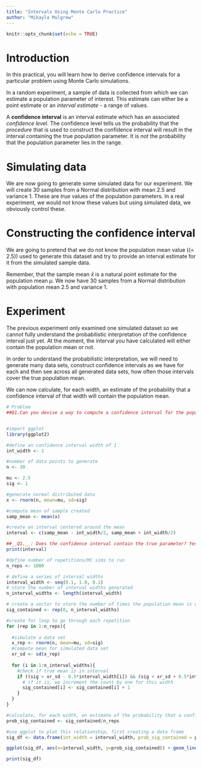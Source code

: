 ```yaml
---
title: "Intervals Using Monte Carlo Practice"
author: "Mikayla Mulgrew"
---
```


```r
knitr::opts_chunk$set(echo = TRUE)
```
# Introduction
In this practical, you will learn how to derive confidence intervals for a particular problem using Monte Carlo simulations.

In a random experiment, a sample of data is collected from which we can estimate a population parameter of interest. This estimate can either be a point estimate or an _interval estimate_ - a range of values.

A __confidence interval__ is an interval estimate which has an associated _confidence level_. The confidence level tells us the probability that the _procedure_ that is used to construct the confidence interval will result in the interval containing the true population parameter. It is _not_ the probability that the population parameter lies in the range.

# Simulating data

We are now going to generate some simulated data for our experiment. We will create 30 samples from a Normal distribution with mean 2.5 and variance 1. These are _true_ values of the population parameters. In a real experiment, we would not know these values but using simulated data, we obviously control these.

# Constructing the confidence interval
We are going to pretend that we do not know the population mean value (\(\mu = 2.5\)) used to generate this dataset and try to provide an interval estimate for it from the simulated sample data.

Remember, that the sample mean $\bar{x}$ is a natural point estimate for the population mean $\mu$.
We now have 30 samples from a Normal distribution with population mean 2.5 and variance 1.

# Experiment

The previous experiment only examined one simulated dataset so we cannot fully understand the probabilistic interpretation of the confidence interval just yet. At the moment, the interval you have calculated will either contain the population mean or not.

In order to understand the probabilistic interpretation, we will need to generate many data sets, construct confidence intervals as we have for each and then see across all generated data sets, how often those intervals cover the true population mean.

We can now calculate, for each width, an estimate of the probability that a confidence interval of that width will contain the population mean.
```r

# Problem
##Q1.Can you devise a way to compute a confidence interval for the population variance?


#import ggplot
library(ggplot2)

#define an confidence interval width of 1
int_width <- 1

#number of data points to generate
n <- 30

mu <- 2.5
sig <- 1

#generate normal distributed data
x <- rnorm(n, mean=mu, sd=sig)

#compute mean of sample created
samp_mean <- mean(x)

#create an interval centered around the mean
interval <- c(samp_mean - int_width/2, samp_mean + int_width/2)

##__Q1.__: Does the confidence interval contain the true parameter? Yes. 
print(interval)

#define number of repetitions/MC sims to run
n_reps <- 1000

# define a series of interval widths
interval_width <- seq(0.1, 1.0, 0.1)
# store the number of interval widths generated
n_interval_widths <- length(interval_width)

# create a vector to store the number of times the population mean is contained
sig_contained <- rep(0, n_interval_widths)

#create for loop to go through each repetition
for (rep in 1:n_reps){
  
  #simulate a data set
  x_rep <- rnorm(n, mean=mu, sd=sig)
  #compute mean for simulated data set
  xr_sd <- sd(x_rep)
  
  for (i in 1:n_interval_widths){
    #check if true mean is in interval
    if ((sig > xr_sd - 0.5*interval_width[i]) && (sig < xr_sd + 0.5*interval_width[i])){
      # if it is, we increment the count by one for this width
      sig_contained[i] <- sig_contained[i] + 1
    }
  }
}

#calculate, for each width, an estimate of the probability that a confidence interval of that width will contain the population mean
prob_sig_contained <- sig_contained/n_reps

#use ggplot to plot this relationship, first creating a data frame
sig_df <- data.frame(int_width = interval_width, prob_sig_contained = prob_sig_contained)

ggplot(sig_df, aes(x=interval_width, y=prob_sig_contained)) + geom_line() + xlab("Interval Width") + ylab("Probability that SD is Contained in Interval")

print(sig_df)



```